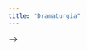 ```yaml
---
title: "Dramaturgia"
---
```


<!-- Aqui habrá una introduccion de chatGPT, sobre las posibles ayudas que puede aportar la tecnologia en el campo de la Dramaturgia.

Después una lista de funciones a realizar que se entienden propias de esta profesion. Que problemas se suelen encontrar en esta categoria y unos titulares de como la tecnologia a avanzado explorando en estos campos y por ultimo una lista de recursos que pueden solucionar estos problemas de manera mas eficiente y una explicación de como funciona cada uno de estos recursos. --> -->